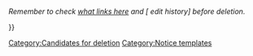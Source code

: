{{Frame|color = ee4300|content = <div class="delete-notice-top" style="border-bottom: 0.1px solid #a6a6a6;"><center><big> 
      🚨'''THIS ARTICLE IS A CANDIDATE FOR DELETION'''🚨</big></center></div><center>This article is a candidate for deletion, and may be deleted by [[Community:Staff|Wiki Staff]]. {{#if:{{{reason|}}}|<br />'''Provided reason''': {{{reason}}} }}<br />''Remember to check [[Special:Whatlinkshere/{{FULLPAGENAME}}|what links here]] and [{{fullurl:{{FULLPAGENAME}}|action=history}} edit history] before deletion.''</center>}}<includeonly>[[Category:Candidates for deletion]] <br /></includeonly><noinclude>[[Category:Notice templates]]</noinclude>